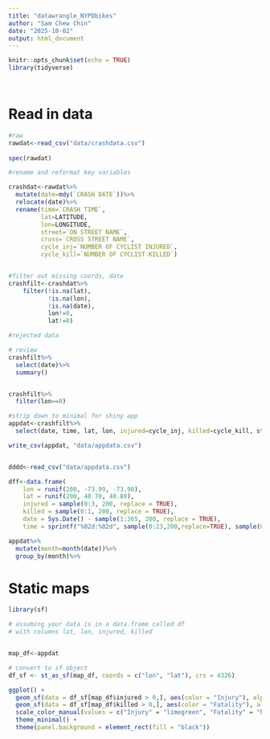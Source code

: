 ```yaml
---
title: "datawrangle_NYPDbikes"
author: "Sam Chew Chin"
date: "2025-10-02"
output: html_document
---
```


```r
knitr::opts_chunk$set(echo = TRUE)
library(tidyverse)




```
# Read in data
```r
#raw
rawdat<-read_csv("data/crashdata.csv")
  
spec(rawdat)

```


```r

#rename and reformat key variables

crashdat<-rawdat%>%
  mutate(date=mdy(`CRASH DATE`))%>%
  relocate(date)%>%
  rename(time=`CRASH TIME`, 
         lat=LATITUDE,
         lon=LONGITUDE,
         street=`ON STREET NAME`,
         cross=`CROSS STREET NAME`,
         cycle_inj=`NUMBER OF CYCLIST INJURED`,
         cycle_kill=`NUMBER OF CYCLIST KILLED`)


#filter out missing coords, date
crashfilt<-crashdat%>%
    filter(!is.na(lat), 
           !is.na(lon), 
           !is.na(date),
           lon!=0,
           lat!=0)

#rejected data

```

```r

# review
crashfilt%>%
  select(date)%>%
  summary()


crashfilt%>%
  filter(lon==0)


```





```r
#strip down to minimal for shiny app
appdat<-crashfilt%>%
  select(date, time, lat, lon, injured=cycle_inj, killed=cycle_kill, street, cross)

write_csv(appdat, "data/appdata.csv")


dddd<-read_csv("data/appdata.csv")


```


```r

dff<-data.frame(
    lon = runif(200, -73.99, -73.90),
    lat = runif(200, 40.70, 40.80),
    injured = sample(0:3, 200, replace = TRUE),
    killed = sample(0:1, 200, replace = TRUE),
    date = Sys.Date() - sample(1:365, 200, replace = TRUE),
    time = sprintf("%02d:%02d", sample(0:23,200,replace=TRUE), sample(0:59,200,replace=TRUE)))


```


```r

appdat%>%
  mutate(month=month(date))%>%
  group_by(month)%>%


```


# Static maps


```r

library(sf)

# assuming your data is in a data.frame called df
# with columns lat, lon, injured, killed


map_df<-appdat

# convert to sf object
df_sf <- st_as_sf(map_df, coords = c("lon", "lat"), crs = 4326)

ggplot() +
  geom_sf(data = df_sf[map_df$injured > 0,], aes(color = "Injury"), alpha = 0.7, size = 2) +
  geom_sf(data = df_sf[map_df$killed > 0,], aes(color = "Fatality"), alpha = 0.9, size = 3, shape = 4) +
  scale_color_manual(values = c("Injury" = "limegreen", "Fatality" = "hotpink")) +
  theme_minimal() +
  theme(panel.background = element_rect(fill = "black"))

```
